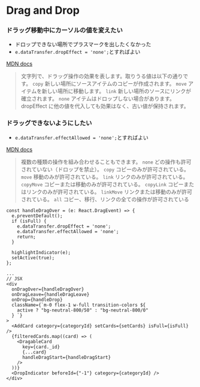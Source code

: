 # Drag and Drop

### ドラッグ移動中にカーソルの値を変えたい
- ドロップできない場所でプラスマークを出したくなかった 
- `e.dataTransfer.dropEffect = 'none';`とすればよい


[MDN docs](https://developer.mozilla.org/ja/docs/Web/API/DataTransfer/dropEffect)
> 文字列で、ドラッグ操作の効果を表します。取りうる値は以下の通りです。
`copy`
新しい場所にソースアイテムのコピーが作成されます。
`move`
アイテムを新しい場所に移動します。
`link`
新しい場所のソースにリンクが確立されます。
`none`
アイテムはドロップしない場合があります。
dropEffect に他の値を代入しても効果はなく、古い値が保持されます。

### ドラッグできないようにしたい
- `e.dataTransfer.effectAllowed = 'none';`とすればよい

[MDN docs](https://developer.mozilla.org/ja/docs/Web/API/HTML_Drag_and_Drop_API/Drag_operations)
> 複数の種類の操作を組み合わせることもできます。
`none`
どの操作も許可されていない（ドロップを禁止）。
`copy`
コピーのみが許可されている。
`move`
移動のみが許可されている。
`link`
リンクのみが許可されている。
`copyMove`
コピーまたは移動のみが許可されている。
`copyLink`
コピーまたはリンクのみが許可されている。
`linkMove`
リンクまたは移動のみが許可されている。
`all`
コピー、移行、リンクの全ての操作が許可されている



```tsx
const handleDragOver = (e: React.DragEvent) => {
  e.preventDefault();
  if (isFull) {
    e.dataTransfer.dropEffect = 'none';
    e.dataTransfer.effectAllowed = 'none';
    return;
  }

  highlightIndicator(e);
  setActive(true);
};

... 
// JSX
<div
  onDragOver={handleDragOver}
  onDragLeave={handleDragLeave}
  onDrop={handleDrop}
  className={`m-0 flex-1 w-full transition-colors ${
    active ? "bg-neutral-800/50" : "bg-neutral-800/0"
  } `}
>
  <AddCard category={categoryId} setCards={setCards} isFull={isFull} />
  {filteredCards.map((card) => (
    <DragableCard
      key={card._id}
      {...card}
      handleDragStart={handleDragStart}
    />
  ))}
  <DropIndicator beforeId={"-1"} category={categoryId} />
</div>

```
